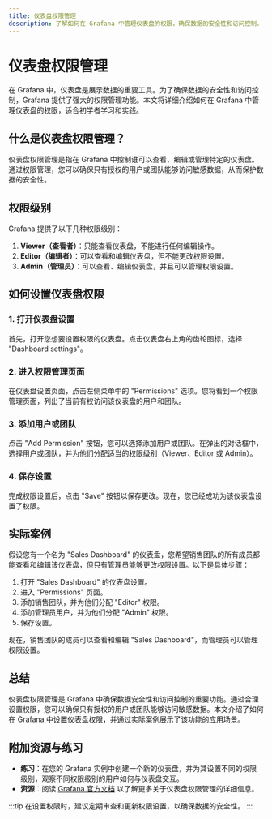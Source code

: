 ```yaml
---
title: 仪表盘权限管理
description: 了解如何在 Grafana 中管理仪表盘的权限，确保数据的安全性和访问控制。
---
```


# 仪表盘权限管理

在 Grafana 中，仪表盘是展示数据的重要工具。为了确保数据的安全性和访问控制，Grafana 提供了强大的权限管理功能。本文将详细介绍如何在 Grafana 中管理仪表盘的权限，适合初学者学习和实践。

## 什么是仪表盘权限管理？

仪表盘权限管理是指在 Grafana 中控制谁可以查看、编辑或管理特定的仪表盘。通过权限管理，您可以确保只有授权的用户或团队能够访问敏感数据，从而保护数据的安全性。

## 权限级别

Grafana 提供了以下几种权限级别：

1. **Viewer（查看者）**：只能查看仪表盘，不能进行任何编辑操作。
2. **Editor（编辑者）**：可以查看和编辑仪表盘，但不能更改权限设置。
3. **Admin（管理员）**：可以查看、编辑仪表盘，并且可以管理权限设置。

## 如何设置仪表盘权限

### 1. 打开仪表盘设置

首先，打开您想要设置权限的仪表盘。点击仪表盘右上角的齿轮图标，选择 "Dashboard settings"。

### 2. 进入权限管理页面

在仪表盘设置页面，点击左侧菜单中的 "Permissions" 选项。您将看到一个权限管理页面，列出了当前有权访问该仪表盘的用户和团队。

### 3. 添加用户或团队

点击 "Add Permission" 按钮，您可以选择添加用户或团队。在弹出的对话框中，选择用户或团队，并为他们分配适当的权限级别（Viewer、Editor 或 Admin）。

### 4. 保存设置

完成权限设置后，点击 "Save" 按钮以保存更改。现在，您已经成功为该仪表盘设置了权限。

## 实际案例

假设您有一个名为 "Sales Dashboard" 的仪表盘，您希望销售团队的所有成员都能查看和编辑该仪表盘，但只有管理员能够更改权限设置。以下是具体步骤：

1. 打开 "Sales Dashboard" 的仪表盘设置。
2. 进入 "Permissions" 页面。
3. 添加销售团队，并为他们分配 "Editor" 权限。
4. 添加管理员用户，并为他们分配 "Admin" 权限。
5. 保存设置。

现在，销售团队的成员可以查看和编辑 "Sales Dashboard"，而管理员可以管理权限设置。

## 总结

仪表盘权限管理是 Grafana 中确保数据安全性和访问控制的重要功能。通过合理设置权限，您可以确保只有授权的用户或团队能够访问敏感数据。本文介绍了如何在 Grafana 中设置仪表盘权限，并通过实际案例展示了该功能的应用场景。

## 附加资源与练习

- **练习**：在您的 Grafana 实例中创建一个新的仪表盘，并为其设置不同的权限级别，观察不同权限级别的用户如何与仪表盘交互。
- **资源**：阅读 [Grafana 官方文档](https://grafana.com/docs/grafana/latest/permissions/dashboard_permissions/) 以了解更多关于仪表盘权限管理的详细信息。

:::tip
在设置权限时，建议定期审查和更新权限设置，以确保数据的安全性。
:::